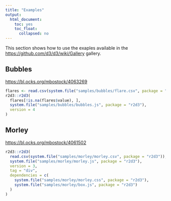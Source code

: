 ```yaml
---
title: "Examples"
output:
  html_document:
    toc: yes
    toc_float:
      collapsed: no
---
```


This section shows how to use the exaples available in the [https://github.com/d3/d3/wiki/Gallery](https://github.com/d3/d3/wiki/Gallery) gallery.

## Bubbles

[https://bl.ocks.org/mbostock/4063269](https://bl.ocks.org/mbostock/4063269)

```r
flares <- read.csv(system.file("samples/bubbles/flare.csv", package = "r2d3"))
r2d3::r2d3(
  flares[!is.na(flares$value), ],
  system.file("samples/bubbles/bubbles.js", package = "r2d3"),
  version = 4
)
```

## Morley

[https://bl.ocks.org/mbostock/4061502](https://bl.ocks.org/mbostock/4061502)

```r
r2d3::r2d3(
  read.csv(system.file("samples/morley/morley.csv", package = "r2d3")),
  system.file("samples/morley/morley.js", package = "r2d3"),
  version = 3,
  tag = "div",
  dependencies = c(
    system.file("samples/morley/morley.css", package = "r2d3"),
    system.file("samples/morley/box.js", package = "r2d3")
  )
)
```
